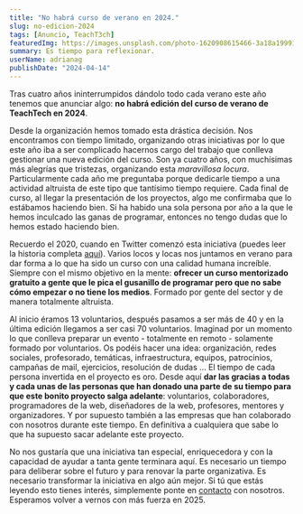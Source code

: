 ```yaml
---
title: "No habrá curso de verano en 2024." 
slug: no-edicion-2024
tags: [Anuncio, TeachT3ch]
featuredImg: https://images.unsplash.com/photo-1620908615466-3a18a19991e8?q=80&w=2574&auto=format&fit=crop&ixlib=rb-4.0.3&ixid=M3wxMjA3fDB8MHxwaG90by1wYWdlfHx8fGVufDB8fHx8fA%3D%3D
summary: Es tiempo para reflexionar.
userName: adrianag
publishDate: "2024-04-14"
---
```


Tras cuatro años ininterrumpidos dándolo todo cada verano este año tenemos que anunciar algo: **no habrá edición del curso de verano de TeachTech en 2024**.

Desde la organización hemos tomado esta drástica decisión. Nos encontramos con tiempo limitado, organizando otras iniciativas por lo que este año iba a ser complicado hacernos cargo del trabajo que conlleva gestionar una nueva edición del curso. Son ya cuatro años, con muchísimas más alegrías que tristezas, organizando esta *maravillosa locura*. Particularmente cada año me preguntaba porque dedicarle tiempo a una actividad altruista de este tipo que tantísimo tiempo requiere. Cada final de curso, al llegar la presentación de los proyectos, algo me confirmaba que lo estábamos haciendo bien. Si ha habido una sola persona por año a la que le hemos inculcado las ganas de programar, entonces no tengo dudas que lo hemos estado haciendo bien.

Recuerdo el 2020, cuando en Twitter comenzó esta iniciativa (puedes leer la historia completa [aquí](https://www.teacht3ch.com/aboutUs)). Varios locos y locas nos juntamos en verano para dar forma a lo que ha sido un curso con una calidad humana increíble. Siempre con el mismo objetivo en la mente: **ofrecer un curso mentorizado gratuito a gente que le pica el gusanillo de programar pero que no sabe cómo empezar o no tiene los medios**. Formado por gente del sector y de manera totalmente altruista. 

Al inicio éramos 13 voluntarios, después pasamos a ser más de 40 y en la última edición llegamos a ser casi 70 voluntarios. Imaginad por un momento lo que conlleva preparar un evento - totalmente en remoto - solamente formado por voluntarios. Os podéis hacer una idea: organización, redes sociales, profesorado, temáticas, infraestructura, equipos, patrocinios, campañas de mail, ejercicios, resolución de dudas … El tiempo de cada persona invertida en el proyecto es oro. Desde aquí **dar las gracias a todas y cada unas de las personas que han donado una parte de su tiempo para que este bonito proyecto salga adelante**: voluntarios, colaboradores, programadores de la web, diseñadores de la web, profesores, mentores y organizadores. Y por supuesto también a las empresas que han colaborado con nosotros durante este tiempo. En definitiva a cualquiera que sabe lo que ha supuesto sacar adelante este proyecto.

No nos gustaría que una iniciativa tan especial, enriquecedora y con la capacidad de ayudar a tanta gente terminara aquí. Es necesario un tiempo para deliberar sobre el futuro y para renovar la parte organizativa. Es necesario transformar la iniciativa en algo aún mejor. Si tú que estás leyendo esto tienes interés, simplemente ponte en [contacto](https://www.teacht3ch.com/sign-up/voluntarios) con nosotros. Esperamos volver a vernos con más fuerza en 2025.

